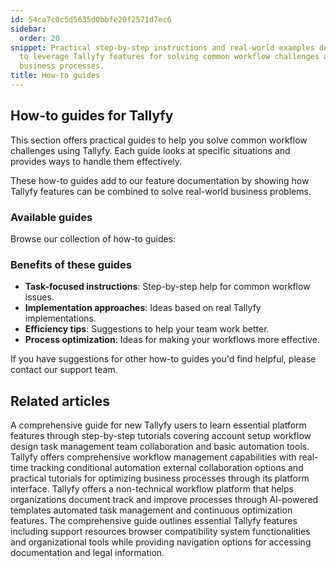 ```yaml
---
id: 54ca7c0c5d5635d0bbfe20f2571d7ec6
sidebar:
  order: 20
snippet: Practical step-by-step instructions and real-world examples demonstrate how
  to leverage Tallyfy features for solving common workflow challenges and optimizing
  business processes.
title: How-to guides
---
```


## How-to guides for Tallyfy

This section offers practical guides to help you solve common workflow challenges using Tallyfy. Each guide looks at specific situations and provides ways to handle them effectively.

These how-to guides add to our feature documentation by showing how Tallyfy features can be combined to solve real-world business problems.

### Available guides

Browse our collection of how-to guides:


<PageTree />

### Benefits of these guides

- **Task-focused instructions**: Step-by-step help for common workflow issues.
- **Implementation approaches**: Ideas based on real Tallyfy implementations.
- **Efficiency tips**: Suggestions to help your team work better.
- **Process optimization**: Ideas for making your workflows more effective.

If you have suggestions for other how-to guides you'd find helpful, please contact our support team.


## Related articles
<CardGrid>
<LinkTitleCard header="<b>Pro > Getting started</b>" href="/products/pro/tutorials/" > A comprehensive guide for new Tallyfy users to learn essential platform features through step-by-step tutorials covering account setup workflow design task management team collaboration and basic automation tools. </LinkTitleCard>
<LinkTitleCard header="<b>Tutorials > Key features</b>" href="/products/pro/tutorials/features/" > Tallyfy offers comprehensive workflow management capabilities with real-time tracking conditional automation external collaboration options and practical tutorials for optimizing business processes through its platform interface. </LinkTitleCard>
<LinkTitleCard header="<b>Introduction</b>" href="/products/pro/" > Tallyfy offers a non-technical workflow platform that helps organizations document track and improve processes through AI-powered templates automated task management and continuous optimization features. </LinkTitleCard>
<LinkTitleCard header="<b>Pro > Miscellaneous</b>" href="/products/pro/miscellaneous/" > The comprehensive guide outlines essential Tallyfy features including support resources browser compatibility system functionalities and organizational tools while providing navigation options for accessing documentation and legal information. </LinkTitleCard>
</CardGrid>